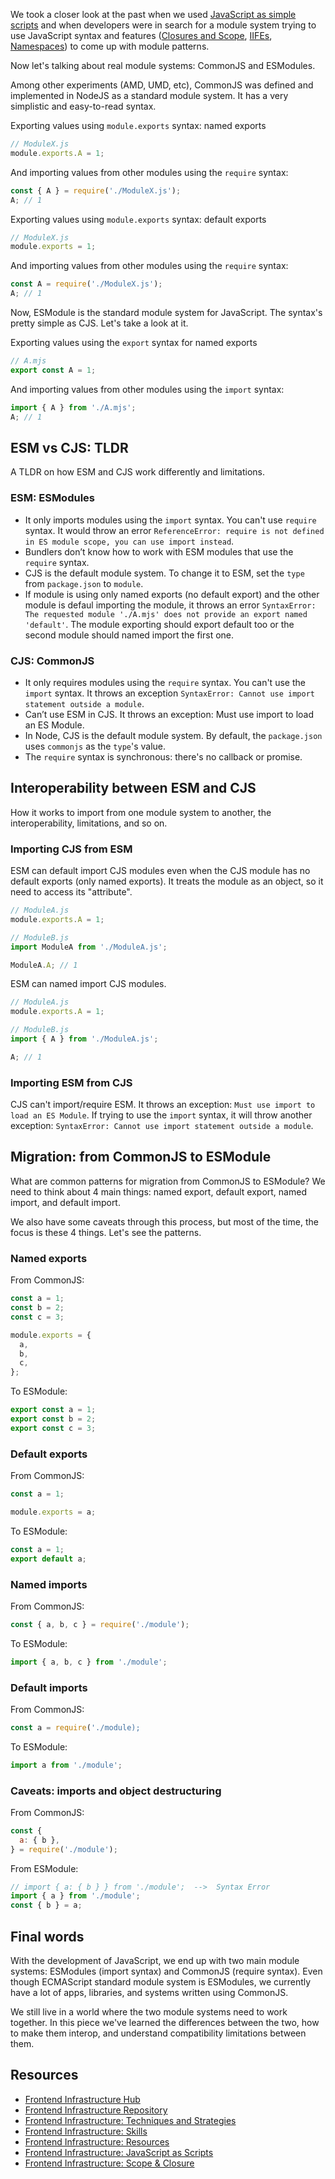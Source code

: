 <SmoothRender>

We took a closer look at the past when we used [JavaScript as simple scripts](/series/frontend-infrastructure/javascript-as-scripts) and when developers were in search for a module system trying to use JavaScript syntax and features ([Closures and Scope](/series/frontend-infrastructure/scope-and-closure), [IIFEs](/series/frontend-infrastructure/iife-immediately-invoked-function-expression), [Namespaces](/series/frontend-infrastructure/namespaces)) to come up with module patterns.

Now let's talking about real module systems: CommonJS and ESModules.

Among other experiments (AMD, UMD, etc), CommonJS was defined and implemented in NodeJS as a standard module system. It has a very simplistic and easy-to-read syntax.

Exporting values using `module.exports` syntax: named exports

```javascript
// ModuleX.js
module.exports.A = 1;
```

And importing values from other modules using the `require` syntax:

```javascript
const { A } = require('./ModuleX.js');
A; // 1
```

Exporting values using `module.exports` syntax: default exports

```javascript
// ModuleX.js
module.exports = 1;
```

And importing values from other modules using the `require` syntax:

```javascript
const A = require('./ModuleX.js');
A; // 1
```

Now, ESModule is the standard module system for JavaScript. The syntax's pretty simple as CJS. Let's take a look at it.

Exporting values using the `export` syntax for named exports

```javascript
// A.mjs
export const A = 1;
```

And importing values from other modules using the `import` syntax:

```javascript
import { A } from './A.mjs';
A; // 1
```

## ESM vs CJS: TLDR

A TLDR on how ESM and CJS work differently and limitations.

### ESM: ESModules

- It only imports modules using the `import` syntax. You can't use `require` syntax. It would throw an error `ReferenceError: require is not defined in ES module scope, you can use import instead`.
- Bundlers don’t know how to work with ESM modules that use the `require` syntax.
- CJS is the default module system. To change it to ESM, set the `type` from `package.json` to `module`.
- If module is using only named exports (no default export) and the other module is defaul importing the module, it throws an error `SyntaxError: The requested module './A.mjs' does not provide an export named 'default'`. The module exporting should export default too or the second module should named import the first one.

### CJS: CommonJS

- It only requires modules using the `require` syntax. You can't use the `import` syntax. It throws an exception `SyntaxError: Cannot use import statement outside a module`.
- Can’t use ESM in CJS. It throws an exception: Must use import to load an ES Module.
- In Node, CJS is the default module system. By default, the `package.json` uses `commonjs` as the `type`'s value.
- The `require` syntax is synchronous: there's no callback or promise.

## Interoperability between ESM and CJS

How it works to import from one module system to another, the interoperability, limitations, and so on.

### Importing CJS from ESM

ESM can default import CJS modules even when the CJS module has no default exports (only named exports). It treats the module as an object, so it need to access its "attribute".

```javascript
// ModuleA.js
module.exports.A = 1;

// ModuleB.js
import ModuleA from './ModuleA.js';

ModuleA.A; // 1
```

ESM can named import CJS modules.

```javascript
// ModuleA.js
module.exports.A = 1;

// ModuleB.js
import { A } from './ModuleA.js';

A; // 1
```

### Importing ESM from CJS

CJS can't import/require ESM. It throws an exception: `Must use import to load an ES Module`. If trying to use the `import` syntax, it will throw another exception: `SyntaxError: Cannot use import statement outside a module`.

## Migration: from CommonJS to ESModule

What are common patterns for migration from CommonJS to ESModule? We need to think about 4 main things: named export, default export, named import, and default import.

We also have some caveats through this process, but most of the time, the focus is these 4 things. Let's see the patterns.

### Named exports

From CommonJS:

```javascript
const a = 1;
const b = 2;
const c = 3;

module.exports = {
  a,
  b,
  c,
};
```

To ESModule:

```javascript
export const a = 1;
export const b = 2;
export const c = 3;
```

### Default exports

From CommonJS:

```javascript
const a = 1;

module.exports = a;
```

To ESModule:

```javascript
const a = 1;
export default a;
```

### Named imports

From CommonJS:

```javascript
const { a, b, c } = require('./module');
```

To ESModule:

```javascript
import { a, b, c } from './module';
```

### Default imports

From CommonJS:

```javascript
const a = require('./module);
```

To ESModule:

```javascript
import a from './module';
```

### Caveats: imports and object destructuring

From CommonJS:

```javascript
const {
  a: { b },
} = require('./module');
```

From ESModule:

```javascript
// import { a: { b } } from './module';  -->  Syntax Error
import { a } from './module';
const { b } = a;
```

## Final words

With the development of JavaScript, we end up with two main module systems: ESModules (import syntax) and CommonJS (require syntax). Even though ECMAScript standard module system is ESModules, we currently have a lot of apps, libraries, and systems written using CommonJS.

We still live in a world where the two module systems need to work together. In this piece we've learned the differences between the two, how to make them interop, and understand compatibility limitations between them.

## Resources

- [Frontend Infrastructure Hub](/frontend-infrastructure)
- [Frontend Infrastructure Repository](https://github.com/imteekay/frontend-infrastructure)
- [Frontend Infrastructure: Techniques and Strategies](/series/frontend-infrastructure/techniques-and-strategies)
- [Frontend Infrastructure: Skills](/series/frontend-infrastructure/skills)
- [Frontend Infrastructure: Resources](/series/frontend-infrastructure/resources)
- [Frontend Infrastructure: JavaScript as Scripts](/series/frontend-infrastructure/javascript-as-scripts)
- [Frontend Infrastructure: Scope & Closure](/series/frontend-infrastructure/scope-and-closure)

<SmoothRender>

